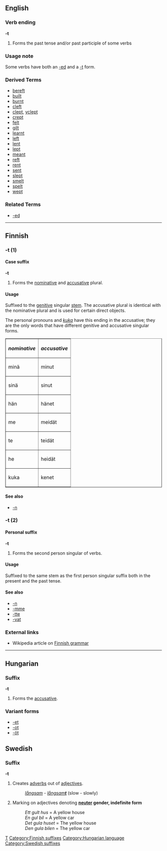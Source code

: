 ==English==
===Verb ending===
'''-t'''

#Forms the past tense and/or past participle of some verbs
===Usage note===
Some verbs have both an [[-ed]] and a [[-t]] form.
===Derived Terms===
*[[bereft]]
*[[built]]
*[[burnt]]
*[[cleft]]
*[[clept]], [[yclept]]
*[[crept]]
*[[felt]]
*[[gilt]]
*[[learnt]]
*[[left]]
*[[lent]]
*[[lept]]
*[[meant]]
*[[reft]]
*[[rent]]
*[[sent]]
*[[slept]]
*[[smelt]]
*[[spelt]]
*[[wept]]
<!--
*[[bought]] (< buy)
*[[cought]] (< catch)
*[[fought]] (< fight)
*[[sought]] (< seek)
*[[wrought]] (< work)
-->

===Related Terms===
*[[-ed]]
----
==Finnish==

===-t (1)===

====Case suffix====
'''-t'''

# Forms the [[nominative]] and [[accusative]] plural.

====Usage====
Suffixed to the [[genitive]] singular [[stem]]. The accusative plural is identical with the nominative plural and is used for certain direct objects. 

The personal pronouns and ''[[kuka]]'' have this ending in the accusative; they are the only words that have different genitive and accusative singular forms.

<table border="1">
<tr><th>''nominative''</th><th>''accusative''</th></tr>
<tr><td>minä</td><td>minut</td></tr>
<tr><td>sinä</td><td>sinut</td></tr>
<tr><td>hän</td><td>hänet</td></tr>
<tr><td>me</td><td>meidät</td></tr>
<tr><td>te</td><td>teidät</td></tr>
<tr><td>he</td><td>heidät</td></tr>
<tr><td>kuka</td><td>kenet</td></tr>
</table>

====See also====
*[[-n#Finnish|-n]]

===-t (2)===

====Personal suffix====
'''-t'''

# Forms the second person singular of verbs.

====Usage====
Suffixed to the same stem as the first person singular suffix both in the present and the past tense.

====See also====
*[[-n#Finnish|-n]]
*[[-mme#Finnish|-mme]]
*[[-tte#Finnish|-tte]]
*[[-vat#Finnish|-vat]]

===External links===
*Wikipedia article on [[w:Finnish grammar|Finnish grammar]]

----

==Hungarian==
===Suffix===
'''-t'''

# Forms the [[accusative]].

===Variant forms===
*[[-et]]
*[[-ot]]
*[[-öt]]

==Swedish==
===Suffix===
'''-t'''

#Creates [[adverb]]s out of [[adjective]]s.
#:''[[långsam]] - [[långsamt|långsam'''t''']]''  (slow - slowly)
#Marking on adjectives denoting '''[[neuter]] gender, indefinite form'''
#:''Ett gult hus'' = A yellow house
#:''En gul bil'' = A yellow car
#:''Det gula huset'' = The yellow house
#:''Den gula bilen'' = The yellow car

[[Category:English suffixes|T]]
[[Category:Finnish suffixes]]
[[Category:Hungarian language]]
[[Category:Swedish suffixes]]